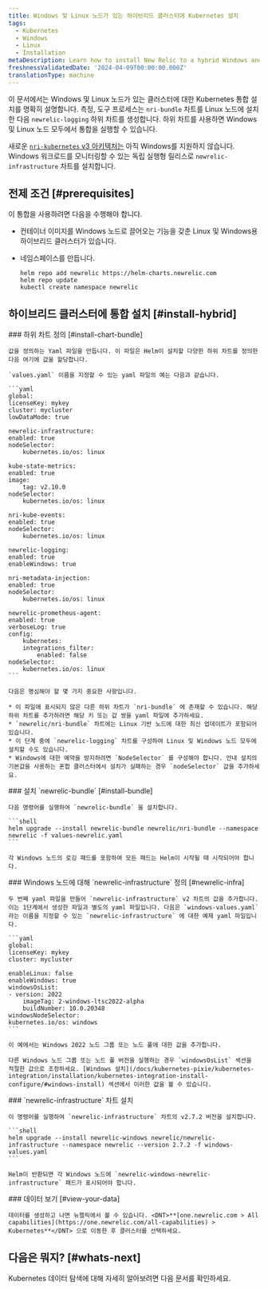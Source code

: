 ```yaml
---
title: Windows 및 Linux 노드가 있는 하이브리드 클러스터에 Kubernetes 설치
tags:
  - Kubernetes
  - Windows
  - Linux
  - Installation
metaDescription: Learn how to install New Relic to a hybrid Windows and Linux Kubernetes cluster.
freshnessValidatedDate: '2024-04-09T00:00:00.000Z'
translationType: machine
---
```


이 문서에서는 Windows 및 Linux 노드가 있는 클러스터에 대한 Kubernetes 통합 설치를 명확히 설명합니다. 측정, 도구 프로세스는 `nri-bundle` 차트를 Linux 노드에 설치한 다음 `newrelic-logging` 하위 차트를 생성합니다. 하위 차트를 사용하면 Windows 및 Linux 노드 모두에서 통합을 실행할 수 있습니다.

새로운 [`nri-kubernetes` v3 아키텍처는](/docs/kubernetes-pixie/kubernetes-integration/advanced-configuration/changes-since-v3/) 아직 Windows를 지원하지 않습니다. Windows 워크로드를 모니터링할 수 있는 독립 실행형 릴리스로 `newrelic-infrastructure` 차트를 설치합니다.

## 전제 조건 [#prerequisites]

이 통합을 사용하려면 다음을 수행해야 합니다.

* 컨테이너 이미지를 Windows 노드로 끌어오는 기능을 갖춘 Linux 및 Windows용 하이브리드 클러스터가 있습니다.

* 네임스페이스를 만듭니다.

  ```shell
  helm repo add newrelic https://helm-charts.newrelic.com
  helm repo update
  kubectl create namespace newrelic
  ```

## 하이브리드 클러스터에 통합 설치 [#install-hybrid]

<Steps>
  <Step>
    ### 하위 차트 정의 [#install-chart-bundle]

    값을 정의하는 Yaml 파일을 만듭니다. 이 파일은 Helm이 설치할 다양한 하위 차트를 정의한 다음 여기에 값을 할당합니다.

    `values.yaml` 이름을 지정할 수 있는 yaml 파일의 예는 다음과 같습니다.

    ```yaml
    global:
    licenseKey: mykey
    cluster: mycluster
    lowDataMode: true

    newrelic-infrastructure:
    enabled: true
    nodeSelector:
        kubernetes.io/os: linux

    kube-state-metrics:
    enabled: true
    image:
        tag: v2.10.0
    nodeSelector:
        kubernetes.io/os: linux

    nri-kube-events:
    enabled: true
    nodeSelector:
        kubernetes.io/os: linux

    newrelic-logging:
    enabled: true
    enableWindows: true

    nri-metadata-injection:
    enabled: true
    nodeSelector:
        kubernetes.io/os: linux

    newrelic-prometheus-agent:
    enabled: true
    verboseLog: true
    config:
        kubernetes:
        integrations_filter:
            enabled: false
    nodeSelector:
        kubernetes.io/os: linux
    ```

    다음은 명심해야 할 몇 가지 중요한 사항입니다.

    * 이 파일에 표시되지 않은 다른 하위 차트가 `nri-bundle` 에 존재할 수 있습니다. 해당 하위 차트를 추가하려면 해당 키 또는 값 쌍을 yaml 파일에 추가하세요.
    * `newrelic/nri-bundle` 차트에는 Linux 기반 노드에 대한 최신 업데이트가 포함되어 있습니다.
    * 이 단계 중에 `newrelic-logging` 차트를 구성하여 Linux 및 Windows 노드 모두에 설치할 수도 있습니다.
    * Windows에 대한 예약을 방지하려면 `NodeSelector` 를 구성해야 합니다. 안내 설치의 기본값을 사용하는 혼합 클러스터에서 설치가 실패하는 경우 `nodeSelector` 값을 추가하세요.
  </Step>

  <Step>
    ### 설치 `newrelic-bundle` [#install-bundle]

    다음 명령어를 실행하여 `newrelic-bundle` 을 설치합니다.

    ```shell
    helm upgrade --install newrelic-bundle newrelic/nri-bundle --namespace newrelic -f values-newrelic.yaml
    ```

    각 Windows 노드의 로깅 패드를 포함하여 모든 패드는 Helm이 시작될 때 시작되어야 합니다.
  </Step>

  <Step>
    ### Windows 노드에 대해 `newrelic-infrastructure` 정의 [#newrelic-infra]

    두 번째 yaml 파일을 만들어 `newrelic-infrastructure` v2 차트의 값을 추가합니다. 이는 1단계에서 생성한 파일과 별도의 yaml 파일입니다. 다음은 `windows-values.yaml` 라는 이름을 지정할 수 있는 `newrelic-infrastructure` 에 대한 예제 yaml 파일입니다.

    ```yaml
    global:
    licenseKey: mykey
    cluster: mycluster

    enableLinux: false
    enableWindows: true
    windowsOsList:
    - version: 2022
        imageTag: 2-windows-ltsc2022-alpha
        buildNumber: 10.0.20348
    windowsNodeSelector:
    kubernetes.io/os: windows
    ```

    이 예에서는 Windows 2022 노드 그룹 또는 노드 풀에 대한 값을 추가합니다.

    다른 Windows 노드 그룹 또는 노드 풀 버전을 실행하는 경우 `windowsOsList` 섹션을 적절한 값으로 조정하세요. [Windows 설치](/docs/kubernetes-pixie/kubernetes-integration/installation/kubernetes-integration-install-configure/#windows-install) 섹션에서 이러한 값을 볼 수 있습니다.
  </Step>

  <Step>
    ### `newrelic-infrastructure` 차트 설치

    이 명령어를 실행하여 `newrelic-infrastructure` 차트의 v2.7.2 버전을 설치합니다.

    ```shell
    helm upgrade --install newrelic-windows newrelic/newrelic-infrastructure --namespace newrelic --version 2.7.2 -f windows-values.yaml
    ```

    Helm이 반환되면 각 Windows 노드에 `newrelic-windows-newrelic-infrastructure` 패드가 표시되어야 합니다.
  </Step>

  <Step>
    ### 데이터 보기 [#view-your-data]

    데이터를 생성하고 나면 뉴렐릭에서 볼 수 있습니다. <DNT>**[one.newrelic.com > All capabilities](https://one.newrelic.com/all-capabilities) > Kubernetes**</DNT> 으로 이동한 후 클러스터를 선택하세요.
  </Step>
</Steps>

## 다음은 뭐지? [#whats-next]

Kubernetes 데이터 탐색에 대해 자세히 알아보려면 다음 문서를 확인하세요.

<DocTiles>
  <DocTile
    title="Learn about Kubernetes cluster"
    path="/docs/kubernetes-pixie/kubernetes-integration/understand-use-data/kubernetes-cluster-explorer/"
  />

  <DocTile
    title="Query your Kubernetes data"
    path="/docs/kubernetes-pixie/kubernetes-integration/understand-use-data/kubernetes-cluster-explorer"
  />

  <DocTile
    title="Set alerts on Kubernetes"
    path="/docs/kubernetes-pixie/kubernetes-integration/advanced-configuration/kubernetes-integration-predefined-alert-policy"
  />
</DocTiles>